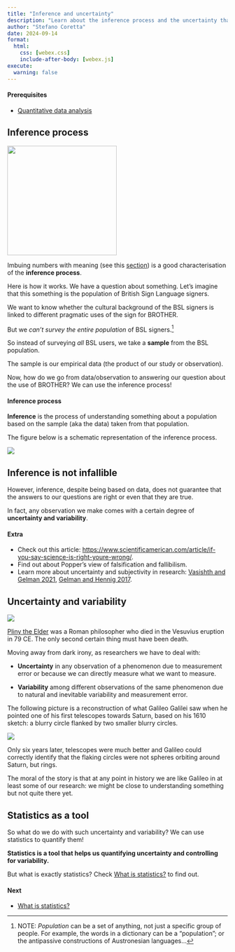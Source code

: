 ```yaml
---
title: "Inference and uncertainty"
description: "Learn about the inference process and the uncertainty that comes with it"
author: "Stefano Coretta"
date: 2024-09-14
format: 
  html:
    css: [webex.css]
    include-after-body: [webex.js]
execute: 
  warning: false
---
```


::: callout-warning
#### Prerequisites

-   [Quantitative data analysis](data-analysis.qmd)
:::

## Inference process

![](../img/bro.png){fig-align="center" width="250"}

Imbuing numbers with meaning (see this [section](data-analysis.qmd#numbers-have-no-meaning)) is a good characterisation of the **inference process**.

Here is how it works. We have a question about something. Let's imagine that this something is the population of British Sign Language signers.

We want to know whether the cultural background of the BSL signers is linked to different pragmatic uses of the sign for BROTHER.

But we *can't survey the entire population* of BSL signers.^[NOTE: *Population* can be a set of anything, not just a specific group of people. For example, the words in a dictionary can be a "population"; or the antipassive constructions of Austronesian languages...]

So instead of surveying *all* BSL users, we take a **sample** from the BSL population.

The sample is our empirical data (the product of our study or observation).

Now, how do we go from data/observation to answering our question about the use of BROTHER? We can use the inference process! 

::: callout-note
#### Inference process

**Inference** is the process of understanding something about a population based on the sample (aka the data) taken from that population.
:::

The figure below is a schematic representation of the inference process.

![](../img/inference.png)

## Inference is not infallible

However, inference, despite being based on data, does not guarantee that the answers to our questions are right or even that they are true.

In fact, any observation we make comes with a certain degree of **uncertainty and variability**.

::: {.callout-important collapse="true"}
#### Extra

- Check out this article: <https://www.scientificamerican.com/article/if-you-say-science-is-right-youre-wrong/>.
- Find out about Popper's view of falsification and fallibilism.
- Learn more about uncertainty and subjectivity in research: [Vasishth and Gelman 2021](https://doi.org/10.1515/ling-2019-0051), [Gelman and Hennig 2017](https://doi.org/10.1111/rssa.12276).
:::

## Uncertainty and variability

![](../img/pliny.jpg)

[Pliny the Elder](https://en.wikipedia.org/wiki/Pliny_the_Elder) was a Roman philosopher who died in the Vesuvius eruption in 79 CE. The only second certain thing must have been death.

Moving away from dark irony, as researchers we have to deal with:

-   **Uncertainty** in any observation of a phenomenon due to measurement error or because we can directly measure what we want to measure.

-   **Variability** among different observations of the same phenomenon due to natural and inevitable variability and measurement error.

The following picture is a reconstruction of what Galileo Galilei saw when he pointed one of his first telescopes towards Saturn, based on his 1610 sketch: a blurry circle flanked by two smaller blurry circles.

![](../img/uncertainty.png)

Only six years later, telescopes were much better and Galileo could correctly identify that the flaking circles were not spheres orbiting around Saturn, but rings.

The moral of the story is that at any point in history we are like Galileo in at least some of our research: we might be close to understanding something but not quite there yet.

## Statistics as a tool

So what do we do with such uncertainty and variability? We can use statistics to quantify them!

**Statistics is a tool that helps us quantifying uncertainty and controlling for variability.**

But what is exactly statistics? Check [What is statistics?](statistics.qmd) to find out.

::: callout-note
#### Next

-   [What is statistics?](statistics.qmd)
:::
